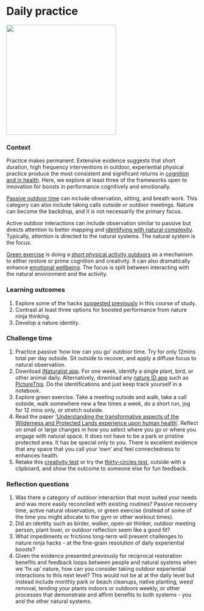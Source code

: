 # Daily practice {#practice}  

![](./practice.png){width=3in}   

### Context {-}  
Practice makes permanent. Extensive evidence suggests that short duration, high frequency interventions in outdoor, experiential physical practice produce the most consistent and significant returns in [cognition and in health](https://www.tandfonline.com/doi/full/10.1080/02640414.2020.1794763). Here, we explore at least three of the frameworks open to innovation for boosts in performance cognitively and emotionally.   

[Passive outdoor time](https://www.nature.com/articles/s41598-019-44097-3) can include observation, sitting, and breath work. This category can also include taking calls outside or outdoor meetings. Nature can become the backdrop, and it is not necessarily the primary focus.   

Active outdoor interactions can include observation similar to passive but directs attention to better mapping and [identifying with natural complexity](https://ellisonchair.tamu.edu/health-and-well-being-benefits-of-plants/). Typically, attention is directed to the natural systems. The natural system is the focus.   

[Green exercise](https://www.tandfonline.com/doi/abs/10.1080/09603120500155963) is doing a [short physical activity outdoors](https://pubmed.ncbi.nlm.nih.gov/22480735/) as a mechanism to either restore or prime cognition and creativity. It can also dramatically enhance [emotional wellbeing](https://www.mdpi.com/1660-4601/16/6/937). The focus is split between interacting with the natural environment and the activity.      

### Learning outcomes {-}  
1. Explore some of the hacks [suggested previously](https://figshare.com/articles/presentation/Nature_hacks_for_life/16878808) in this course of study.     
2. Contrast at least three options for boosted performance from nature ninja thinking.     
3. Develop a nature identity.  

### Challenge time {-}  
1. Practice passive 'how low can you go' outdoor time. Try for only 12mins total per day outside. Sit outside to recover, and apply a diffuse focus to natural observation.    
2. Download [iNaturalist app](https://www.inaturalist.org). For one week, identify a single plant, bird, or other animal daily. Alternatively, download any [nature ID app](https://www.hortibiz.com/newsitem/news/9-best-plant-identification-app-choices-of-2020/) such as [PictureThis](https://www.picturethisai.com). Do the identifications and just keep track yourself in a notebook.     
3. Explore green exercise. Take a meeting outside and walk, take a call outside, walk somewhere new a few times a week, do a short run, jog for 12 mins only, or stretch outside. 
4. Read the paper ['Understanding the transformative aspects of the Wilderness and Protected Lands experience upon human health'](https://www.fs.usda.gov/treesearch/pubs/38787). Reflect on small or large changes in how you select where you go or where you engage with natural space. It does not have to be a park or pristine protected area. It has be special only to you. There is excellent evidence that any space that you call your 'own' and feel connectedness to enhances health.   
5. Retake this [creativity test](http://www.testmycreativity.com) or try the [thirty-circles test](https://www.ideo.com/blog/build-your-creative-confidence-thirty-circles-exercise), outside with a clipboard, and show the outcome to someone else for fun feedback. 

### Reflection questions {-}  
1. Was there a category of outdoor interaction that most suited your needs and was more easily reconciled with existing routines? Passive recovery time, active natural observation, or green exercise (instead of some of the time you might allocate to the gym or other workout times).      
2. Did an identity such as birder, walker, open-air thinker, outdoor meeting person, plant lover, or outdoor reflection seem like a good fit?  
3. What impediments or frictions long-term will present challenges to nature ninja hacks - at the fine-grain resolution of daily experiential boosts?  
4. Given the evidence presented previously for reciprocal restoration benefits and feedback loops between people and natural systems when we 'fix up' nature, how can you consider taking outdoor experiential interactions to this next level? This would not be at at the daily level but instead include monthly park or beach cleanups, native planting, weed removal, tending your plants indoors or outdoors weekly, or other processes that demonstrate and affirm benefits to both systems - you and the other natural systems.    

